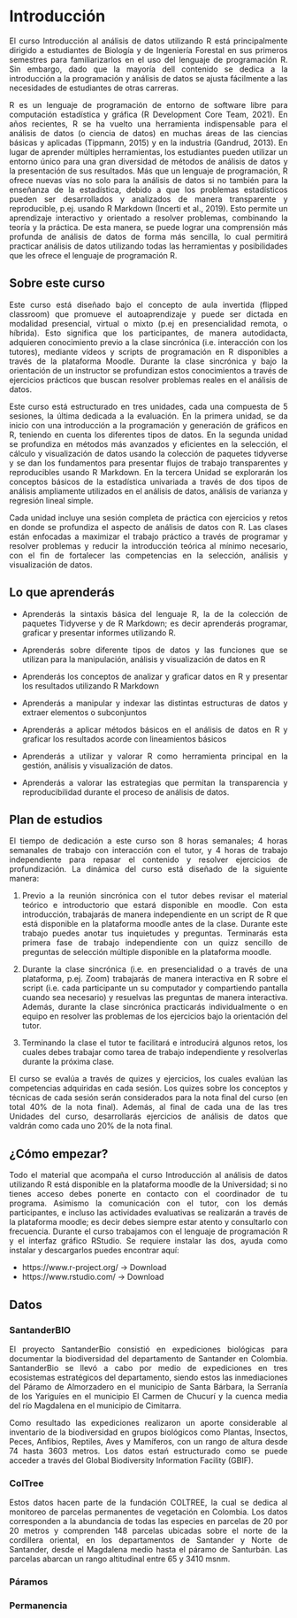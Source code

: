 # Introducción

<style> body {text-align: justify} </style> <!-- Justify text. -->

El curso Introducción al análisis de datos utilizando R está principalmente dirigido a estudiantes de Biología y de Ingeniería Forestal en sus primeros semestres para familiarizarlos en el uso del lenguaje de programación R. Sin embargo, dado que la mayoría dell contenido se dedica a la introducción a la programación y análisis de datos se ajusta fácilmente a las necesidades de estudiantes de otras carreras.

R es un lenguaje de programación de entorno de software libre para computación estadística y gráfica (R Development Core Team, 2021). En años recientes, R se ha vuelto una herramienta indispensable para el análisis de datos (o ciencia de datos) en muchas áreas de las ciencias básicas y aplicadas (Tippmann, 2015) y en la industria (Gandrud, 2013). En lugar de aprender múltiples herramientas, los estudiantes pueden utilizar un entorno único para una gran diversidad de métodos de análisis de datos y la presentación de sus resultados. Más que un lenguaje de programación, R ofrece nuevas vías no solo para la análisis de datos si no también para la enseñanza de la estadística, debido a que los problemas estadísticos pueden ser desarrollados y analizados de manera transparente y reproducible, p.ej. usando R Markdown (Incerti et al., 2019). Esto permite un aprendizaje interactivo y orientado a resolver problemas, combinando la teoría y la práctica. De esta manera, se puede lograr una comprensión más profunda de análisis de datos de forma más sencilla, lo cual permitirá practicar análisis de datos utilizando todas las herramientas y posibilidades que les ofrece el lenguaje de programación R. 

## Sobre este curso

Este curso está diseñado bajo el concepto de aula invertida (flipped classroom) que promueve el autoaprendizaje y puede ser dictada en modalidad presencial, virtual o mixto (p.ej en presencialidad remota, o híbrida). Esto significa que los participantes, de manera autodidacta, adquieren conocimiento previo a la clase sincrónica (i.e. interacción con los tutores), mediante vídeos y scripts de programación en R disponibles a través de la plataforma Moodle. Durante la clase sincrónica y bajo la orientación de un instructor se profundizan estos conocimientos a través de ejercicios prácticos que buscan resolver problemas reales en el análisis de datos.

Este curso está estructurado en tres unidades, cada una compuesta de 5 sesiones, la última dedicada a la evaluación. En la primera unidad, se da inicio con una introducción a la programación y generación de gráficos en R, teniendo en cuenta los diferentes tipos de datos. En la segunda unidad se profundiza en métodos más avanzados y eficientes en la selección, el cálculo y visualización de datos usando la colección de paquetes tidyverse y se dan los fundamentos para presentar flujos de trabajo transparentes y reproducibles usando R Markdown. En la tercera Unidad se explorarán los conceptos básicos de la estadística univariada a través de dos tipos de análisis ampliamente utilizados en el análisis de datos, análisis de varianza y regresión lineal simple. 

Cada unidad incluye una sesión completa de práctica con ejercicios y retos en donde se profundiza el aspecto de análisis de datos con R. Las clases están enfocadas a maximizar el trabajo práctico a través de programar y resolver problemas y reducir la introducción teórica al mínimo necesario, con el fin de fortalecer las competencias en la selección, análisis y visualización de datos.

## Lo que aprenderás

+ Aprenderás la sintaxis básica del lenguaje R, la de la colección de paquetes Tidyverse y de R Markdown; es decir aprenderás programar, graficar y presentar informes utilizando R.

+ Aprenderás sobre diferente tipos de datos y las funciones que se utilizan para la manipulación, análisis y visualización de datos en R

+ Aprenderás los conceptos de analizar y graficar datos en R y presentar los resultados utilizando R Markdown

+ Aprenderás a manipular y indexar las distintas estructuras de datos y extraer elementos o subconjuntos

+ Aprenderás a aplicar métodos básicos en el análisis de datos en R y graficar los resultados acorde con lineamientos básicos 

+ Aprenderás a utilizar y valorar R como herramienta principal en la gestión, análisis y visualización de datos.

+ Aprenderás a valorar las estrategias que permitan la transparencia y reproducibilidad durante el proceso de análisis de datos. 

## Plan de estudios

El tiempo de dedicación a este curso son 8 horas semanales; 4 horas semanales de trabajo con interacción con el tutor, y 4 horas de trabajo independiente para repasar el contenido y resolver ejercicios de profundización. La dinámica del curso está diseñado de la siguiente manera: 

(1) Previo a la reunión sincrónica con el tutor debes revisar el material teórico e introductorio que estará disponible en moodle. Con esta introducción, trabajarás de manera independiente en un script de R que está disponible en la plataforma moodle antes de la clase. Durante este trabajo puedes anotar tus inquietudes y preguntas. Terminarás esta primera fase de trabajo independiente con un quizz sencillo de preguntas de selección múltiple disponible en la plataforma moodle.

(2) Durante la clase sincrónica (i.e. en presencialidad o a través de una plataforma, p.ej. Zoom) trabajarás de manera interactiva en R sobre el script (i.e. cada participante un su computador y compartiendo pantalla cuando sea necesario) y resuelvas las preguntas de manera interactiva. Además, durante la clase sincrónica practicarás individualmente o en equipo en resolver las problemas de los ejercicios bajo la orientación del tutor. 

(3) Terminando la clase el tutor te facilitará e introducirá algunos retos, los cuales debes trabajar como tarea de trabajo independiente y resolverlas durante la próxima clase.    

El curso se evalúa a través de quizes y ejercicios, los cuales evalúan las competencias adquiridas en cada sesión. Los quizes sobre los conceptos y técnicas de cada sesión serán considerados para la nota final del curso (en total 40% de la nota final). Además, al final de cada una de las tres Unidades del curso, desarrollarás ejercicios de análisis de datos que valdrán como cada uno 20% de la nota final.

## ¿Cómo empezar?

Todo el material que acompaña el curso Introducción al análisis de datos utilizando R está disponible en la plataforma moodle de la Universidad; si no tienes acceso debes ponerte en contacto con el coordinador de tu programa. Asimismo la comunicación con el tutor, con los demás participantes, e incluso las actividades evaluativas se realizarán a través de la plataforma moodle; es decir debes siempre estar atento y consultarlo con frecuencia. 
Durante el curso trabajamos con el lenguaje de programación R y el interfaz gráfico RStudio. Se requiere instalar las dos, ayuda como instalar y descargarlos puedes encontrar aquí:

+ https://www.r-project.org/ -> Download
+ https://www.rstudio.com/  -> Download

## Datos

### SantanderBIO

El proyecto SantanderBio consistió en expediciones biológicas para documentar la biodiversidad del departamento de Santander en Colombia. SantanderBio se llevó a cabo por medio de expediciones en tres ecosistemas estratégicos del departamento, siendo estos las inmediaciones del Páramo de Almorzadero en el municipio de Santa Bárbara, la Serranía de los Yariguíes en el municipio El Carmen de Chucurí y la cuenca media del río Magdalena en el municipio de Cimitarra.

Como resultado las expediciones realizaron un aporte considerable al inventario de la biodiversidad en grupos biológicos como Plantas, Insectos, Peces, Anfibios, Reptiles, Aves y Mamíferos, con un rango de altura desde 74 hasta 3603 metros. Los datos estań estructurado como se puede acceder a través del Global Biodiversity Information Facility (GBIF).

### ColTree

Estos datos hacen parte de la fundación COLTREE, la cual se dedica al monitoreo de parcelas permanentes de vegetación en Colombia. Los datos corresponden a la abundancia de todas las especies en parcelas de 20 por 20 metros y comprenden 148 parcelas ubicadas sobre el norte de la cordillera oriental, en los departamentos de Santander y Norte de Santander, desde el Magdalena medio hasta el páramo de Santurbán. Las parcelas abarcan un rango altitudinal entre 65 y 3410 msnm. 

### Páramos

### Permanencia
